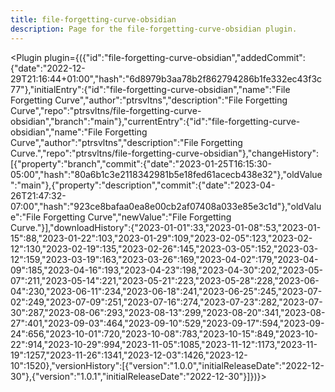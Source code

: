 ---
title: file-forgetting-curve-obsidian
description: Page for the file-forgetting-curve-obsidian plugin.
---


<Plugin plugin={({"id":"file-forgetting-curve-obsidian","addedCommit":{"date":"2022-12-29T21:16:44+01:00","hash":"6d8979b3aa78b2f862794286b1fe332ec43f3c77"},"initialEntry":{"id":"file-forgetting-curve-obsidian","name":"File Forgetting Curve","author":"ptrsvltns","description":"File Forgetting Curve","repo":"ptrsvltns/file-forgetting-curve-obsidian","branch":"main"},"currentEntry":{"id":"file-forgetting-curve-obsidian","name":"File Forgetting Curve","author":"ptrsvltns","description":"File Forgetting Curve.","repo":"ptrsvltns/file-forgetting-curve-obsidian"},"changeHistory":[{"property":"branch","commit":{"date":"2023-01-25T16:15:30-05:00","hash":"80a6b1c3e2118342981b5e18fed61acecb438e32"},"oldValue":"main"},{"property":"description","commit":{"date":"2023-04-26T21:47:32-07:00","hash":"923ce8bafaa0ea8e00cb2af07408a033e85e3c1d"},"oldValue":"File Forgetting Curve","newValue":"File Forgetting Curve."}],"downloadHistory":{"2023-01-01":33,"2023-01-08":53,"2023-01-15":88,"2023-01-22":103,"2023-01-29":109,"2023-02-05":123,"2023-02-12":130,"2023-02-19":135,"2023-02-26":145,"2023-03-05":152,"2023-03-12":159,"2023-03-19":163,"2023-03-26":169,"2023-04-02":179,"2023-04-09":185,"2023-04-16":193,"2023-04-23":198,"2023-04-30":202,"2023-05-07":211,"2023-05-14":221,"2023-05-21":223,"2023-05-28":228,"2023-06-04":230,"2023-06-11":234,"2023-06-18":241,"2023-06-25":245,"2023-07-02":249,"2023-07-09":251,"2023-07-16":274,"2023-07-23":282,"2023-07-30":287,"2023-08-06":293,"2023-08-13":299,"2023-08-20":341,"2023-08-27":401,"2023-09-03":464,"2023-09-10":529,"2023-09-17":594,"2023-09-24":656,"2023-10-01":720,"2023-10-08":783,"2023-10-15":849,"2023-10-22":914,"2023-10-29":994,"2023-11-05":1085,"2023-11-12":1173,"2023-11-19":1257,"2023-11-26":1341,"2023-12-03":1426,"2023-12-10":1520},"versionHistory":[{"version":"1.0.0","initialReleaseDate":"2022-12-30"},{"version":"1.0.1","initialReleaseDate":"2022-12-30"}]})}></Plugin>